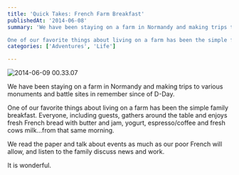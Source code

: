 ```yaml
---
title: 'Quick Takes: French Farm Breakfast'
publishedAt: '2014-06-08'
summary: 'We have been staying on a farm in Normandy and making trips to various monuments and battle sites in remember since of D-Day.

One of our favorite things about living on a farm has been the simple f...'
categories: ['Adventures', 'Life']

---
```


<Image src="/images/blog/quick-takes-french-farm-breakfast/2014-06-09-00.33.07-1024x768.jpg" alt="2014-06-09 00.33.07" width={1024} height={768} />

We have been staying on a farm in Normandy and making trips to various monuments and battle sites in remember since of D-Day.

One of our favorite things about living on a farm has been the simple family breakfast. Everyone, including guests, gathers around the table and enjoys fresh French bread with butter and jam, yogurt, espresso/coffee and fresh cows milk...from that same morning.

We read the paper and talk about events as much as our poor French will allow, and listen to the family discuss news and work.

It is wonderful.
